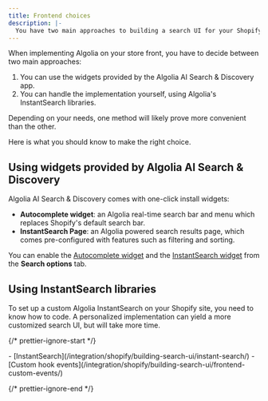 ```yaml
---
title: Frontend choices
description: |-
  You have two main approaches to building a search UI for your Shopify store.
---
```


When implementing Algolia on your store front, you have to decide between two main approaches:

1. You can use the widgets provided by the Algolia AI Search & Discovery app.
1. You can handle the implementation yourself, using Algolia's InstantSearch libraries.

Depending on your needs, one method will likely prove more convenient than the other.

Here is what you should know to make the right choice.

## Using widgets provided by Algolia AI Search & Discovery

Algolia AI Search & Discovery comes with one-click install widgets:

- **Autocomplete widget**: an Algolia real-time search bar and menu which replaces Shopify's default search bar.
- **InstantSearch Page**: an Algolia powered search results page, which comes pre-configured with features such as filtering and sorting.

You can enable the [Autocomplete widget](/integration/shopify/building-search-ui/autocomplete/) and the [InstantSearch widget](/integration/shopify/building-search-ui/instant-search/) from the **Search options** tab.

## Using InstantSearch libraries

To set up a custom Algolia InstantSearch on your Shopify site, you need to know how to code. A personalized implementation can yield a more customized search UI, but will take more time.

{/* prettier-ignore-start */}

<Info>
  - [InstantSearch](/integration/shopify/building-search-ui/instant-search/)
  - [Custom hook events](/integration/shopify/building-search-ui/frontend-custom-events/)
</Info>

{/* prettier-ignore-end */}
